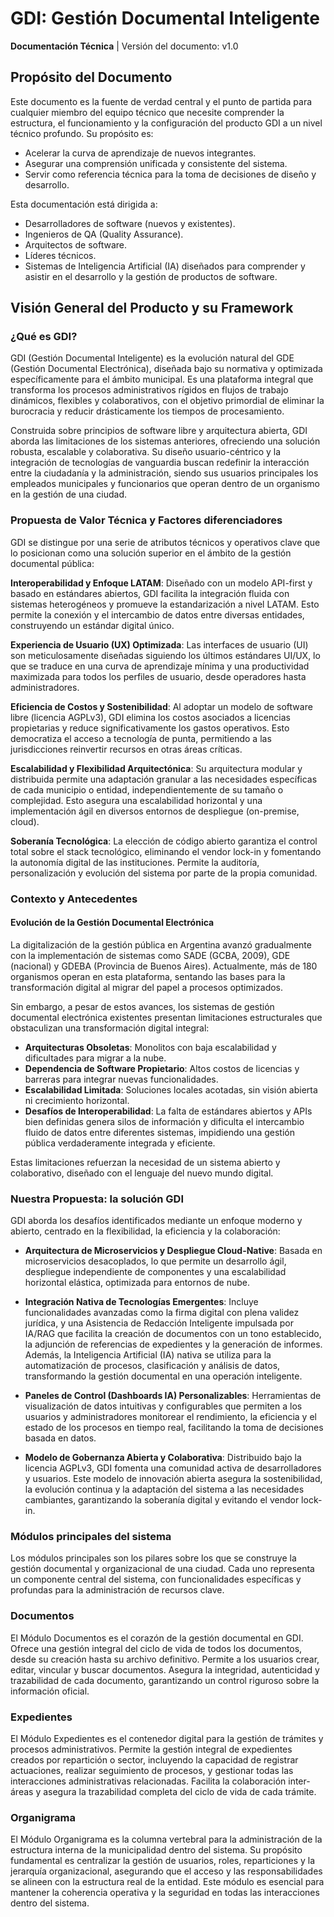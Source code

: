 # GDI: Gestión Documental Inteligente


**Documentación Técnica** | Versión del documento: v1.0

## Propósito del Documento

Este documento es la fuente de verdad central y el punto de partida para cualquier miembro del equipo técnico que necesite comprender la estructura, el funcionamiento y la configuración del producto GDI a un nivel técnico profundo. Su propósito es:

* Acelerar la curva de aprendizaje de nuevos integrantes.
* Asegurar una comprensión unificada y consistente del sistema.
* Servir como referencia técnica para la toma de decisiones de diseño y desarrollo.

Esta documentación está dirigida a:


* Desarrolladores de software (nuevos y existentes).
* Ingenieros de QA (Quality Assurance).
* Arquitectos de software.
* Líderes técnicos.
* Sistemas de Inteligencia Artificial (IA) diseñados para comprender y asistir en el desarrollo y la gestión de productos de software.

## Visión General del Producto y su Framework

### ¿Qué es GDI?

GDI (Gestión Documental Inteligente) es la evolución natural del GDE (Gestión Documental Electrónica), diseñada bajo su normativa y optimizada específicamente para el ámbito municipal. Es una plataforma integral que transforma los procesos administrativos rígidos en flujos de trabajo dinámicos, flexibles y colaborativos, con el objetivo primordial de eliminar la burocracia y reducir drásticamente los tiempos de procesamiento.

Construida sobre principios de software libre y arquitectura abierta, GDI aborda las limitaciones de los sistemas anteriores, ofreciendo una solución robusta, escalable y colaborativa. Su diseño usuario-céntrico y la integración de tecnologías de vanguardia buscan redefinir la interacción entre la ciudadanía y la administración, siendo sus usuarios principales los empleados municipales y funcionarios que operan dentro de un organismo en la gestión de una ciudad.

### Propuesta de Valor Técnica y Factores diferenciadores

GDI se distingue por una serie de atributos técnicos y operativos clave que lo posicionan como una solución superior en el ámbito de la gestión documental pública:

**Interoperabilidad y Enfoque LATAM**: Diseñado con un modelo API-first y basado en estándares abiertos, GDI facilita la integración fluida con sistemas heterogéneos y promueve la estandarización a nivel LATAM. Esto permite la conexión y el intercambio de datos entre diversas entidades, construyendo un estándar digital único.

**Experiencia de Usuario (UX) Optimizada**: Las interfaces de usuario (UI) son meticulosamente diseñadas siguiendo los últimos estándares UI/UX, lo que se traduce en una curva de aprendizaje mínima y una productividad maximizada para todos los perfiles de usuario, desde operadores hasta administradores.

**Eficiencia de Costos y Sostenibilidad**: Al adoptar un modelo de software libre (licencia AGPLv3), GDI elimina los costos asociados a licencias propietarias y reduce significativamente los gastos operativos. Esto democratiza el acceso a tecnología de punta, permitiendo a las jurisdicciones reinvertir recursos en otras áreas críticas.

**Escalabilidad y Flexibilidad Arquitectónica**: Su arquitectura modular y distribuida permite una adaptación granular a las necesidades específicas de cada municipio o entidad, independientemente de su tamaño o complejidad. Esto asegura una escalabilidad horizontal y una implementación ágil en diversos entornos de despliegue (on-premise, cloud).

**Soberanía Tecnológica**: La elección de código abierto garantiza el control total sobre el stack tecnológico, eliminando el vendor lock-in y fomentando la autonomía digital de las instituciones. Permite la auditoría, personalización y evolución del sistema por parte de la propia comunidad.

### Contexto y Antecedentes

#### Evolución de la Gestión Documental Electrónica

La digitalización de la gestión pública en Argentina avanzó gradualmente con la implementación de sistemas como SADE (GCBA, 2009), GDE (nacional) y GDEBA (Provincia de Buenos Aires). Actualmente, más de 180 organismos operan en esta plataforma, sentando las bases para la transformación digital al migrar del papel a procesos optimizados.

Sin embargo, a pesar de estos avances, los sistemas de gestión documental electrónica existentes presentan limitaciones estructurales que obstaculizan una transformación digital integral:

* **Arquitecturas Obsoletas**: Monolitos con baja escalabilidad y dificultades para migrar a la nube.
* **Dependencia de Software Propietario**: Altos costos de licencias y barreras para integrar nuevas funcionalidades.
* **Escalabilidad Limitada**: Soluciones locales acotadas, sin visión abierta ni crecimiento horizontal.
* **Desafíos de Interoperabilidad**: La falta de estándares abiertos y APIs bien definidas genera silos de información y dificulta el intercambio fluido de datos entre diferentes sistemas, impidiendo una gestión pública verdaderamente integrada y eficiente.

Estas limitaciones refuerzan la necesidad de un sistema abierto y colaborativo, diseñado con el lenguaje del nuevo mundo digital.

### Nuestra Propuesta: la solución GDI

GDI aborda los desafíos identificados mediante un enfoque moderno y abierto, centrado en la flexibilidad, la eficiencia y la colaboración:

* **Arquitectura de Microservicios y Despliegue Cloud-Native**: Basada en microservicios desacoplados, lo que permite un desarrollo ágil, despliegue independiente de componentes y una escalabilidad horizontal elástica, optimizada para entornos de nube.

* **Integración Nativa de Tecnologías Emergentes**: Incluye funcionalidades avanzadas como la firma digital con plena validez jurídica, y una Asistencia de Redacción Inteligente impulsada por IA/RAG que facilita la creación de documentos con un tono establecido, la adjunción de referencias de expedientes y la generación de informes. Además, la Inteligencia Artificial (IA) nativa se utiliza para la automatización de procesos, clasificación y análisis de datos, transformando la gestión documental en una operación inteligente.

* **Paneles de Control (Dashboards IA) Personalizables**: Herramientas de visualización de datos intuitivas y configurables que permiten a los usuarios y administradores monitorear el rendimiento, la eficiencia y el estado de los procesos en tiempo real, facilitando la toma de decisiones basada en datos.

* **Modelo de Gobernanza Abierta y Colaborativa**: Distribuido bajo la licencia AGPLv3, GDI fomenta una comunidad activa de desarrolladores y usuarios. Este modelo de innovación abierta asegura la sostenibilidad, la evolución continua y la adaptación del sistema a las necesidades cambiantes, garantizando la soberanía digital y evitando el vendor lock-in.

### Módulos principales del sistema 

Los módulos principales son los pilares sobre los que se construye la gestión documental y organizacional de una ciudad. Cada uno representa un componente central del sistema, con funcionalidades específicas y profundas para la administración de recursos clave.

###  Documentos
El Módulo Documentos es el corazón de la gestión documental en GDI. Ofrece una gestión integral del ciclo de vida de todos los documentos, desde su creación hasta su archivo definitivo. Permite a los usuarios crear, editar, vincular  y buscar documentos. Asegura la integridad, autenticidad y trazabilidad de cada documento, garantizando un control riguroso sobre la información oficial.
###  Expedientes
El Módulo Expedientes es el contenedor digital para la gestión de trámites y procesos administrativos. Permite la gestión integral de expedientes creados por repartición o sector, incluyendo la capacidad de registrar actuaciones, realizar seguimiento de procesos, y gestionar todas las interacciones administrativas relacionadas. Facilita la colaboración inter-áreas y asegura la trazabilidad completa del ciclo de vida de cada trámite.
###  Organigrama
El Módulo Organigrama es la columna vertebral para la administración de la estructura interna de la municipalidad dentro del sistema. Su propósito fundamental es centralizar la gestión de usuarios, roles, reparticiones y la jerarquía organizacional, asegurando que el acceso y las responsabilidades se alineen con la estructura real de la entidad. Este módulo es esencial para mantener la coherencia operativa y la seguridad en todas las interacciones dentro del sistema.








